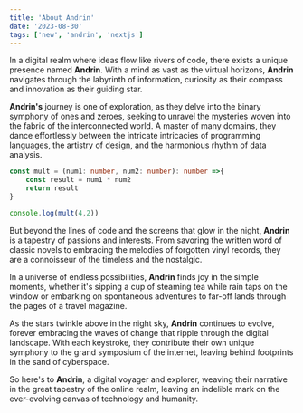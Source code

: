```yaml
---
title: 'About Andrin'
date: '2023-08-30'
tags: ['new', 'andrin', 'nextjs']
---
```


In a digital realm where ideas flow like rivers of code, there exists a unique presence named **Andrin**. With a mind as vast as the virtual horizons, **Andrin** navigates through the labyrinth of information, curiosity as their compass and innovation as their guiding star.

**Andrin's** journey is one of exploration, as they delve into the binary symphony of ones and zeroes, seeking to unravel the mysteries woven into the fabric of the interconnected world. A master of many domains, they dance effortlessly between the intricate intricacies of programming languages, the artistry of design, and the harmonious rhythm of data analysis.

```ts
const mult = (num1: number, num2: number): number =>{
    const result = num1 * num2
    return result
}

console.log(mult(4,2))
```

But beyond the lines of code and the screens that glow in the night, **Andrin** is a tapestry of passions and interests. From savoring the written word of classic novels to embracing the melodies of forgotten vinyl records, they are a connoisseur of the timeless and the nostalgic.

In a universe of endless possibilities, **Andrin** finds joy in the simple moments, whether it's sipping a cup of steaming tea while rain taps on the window or embarking on spontaneous adventures to far-off lands through the pages of a travel magazine.

As the stars twinkle above in the night sky, **Andrin** continues to evolve, forever embracing the waves of change that ripple through the digital landscape. With each keystroke, they contribute their own unique symphony to the grand symposium of the internet, leaving behind footprints in the sand of cyberspace.

So here's to **Andrin**, a digital voyager and explorer, weaving their narrative in the great tapestry of the online realm, leaving an indelible mark on the ever-evolving canvas of technology and humanity.